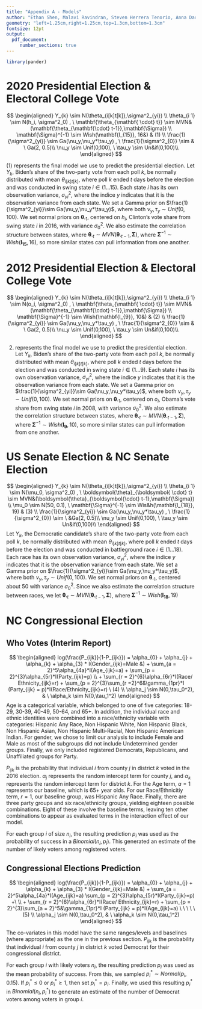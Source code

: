 ```yaml
---
title: "Appendix A - Models"
author: "Ethan Shen, Malavi Ravindran, Steven Herrera Tenorio, Anna Darwish"
geometry: "left=1.25cm,right=1.25cm,top=1.3cm,bottom=1.3cm"
fontsize: 12pt
output: 
  pdf_document:
     number_sections: true
---
```


```r
library(pander)
```

# 2020 Presidential Election & Electoral College Vote

$$
\begin{aligned}
Y_{k} \sim  N(\theta_{i[k]t[k]},\sigma^2_{yi}) \\ 
\theta_{i 1} \sim N(h_i, \sigma^2_0) , \ \mathbf{\theta_{\mathbf{ \cdot} t}} \sim MVN&(\mathbf{\theta_{\mathbf{\cdot} t-1}},\mathbf{\Sigma}) \\ 
\mathbf{\Sigma}^{-1} \sim Wish(\mathbf{I_{15}}, 16&) &  (1) \\
\frac{1}{\sigma^2_{yi}} \sim Ga(\nu_y,\nu_y*\tau_y) , \ \frac{1}{\sigma^2_{0}} \sim & \ Ga(2, 0.5)\\
\nu_y \sim Unif(0,100), \ \tau_y \sim Un&if(0,100)\\
\end{aligned}
$$


\noindent
(1) represents the final model we use to predict the presidential election. Let $Y_k$, Biden's share of the two-party vote from each poll $k$, be normally distributed with mean $\theta_{i[k]t[k]}$, where poll $k$ ended $t$ days before the election and was conducted in swing state $i \in (1 \dots 15)$. Each state $i$ has its own observation variance, $\sigma^2_{yi}$, where the indice $y$ indicates that it is the observation variance from each state. We set a Gamma prior on $\frac{1}{\sigma^2_{yi}}\sim Ga(\nu_y,\nu_y*\tau_y)$, where both $\nu_y, \tau_y \sim Unif(0,100)$. We set normal priors on $\boldsymbol{\theta}_{\boldsymbol{ \cdot}  1}$, centered on $h_i$, Clinton’s vote share from swing state $i$ in 2016, with variance $\sigma^2_0$. We also estimate the correlation structure between states, where $\boldsymbol{\theta}_{\boldsymbol{ \cdot} t} \sim MVN(\boldsymbol{\theta}_{\boldsymbol{\cdot} t-1},\mathbf{\Sigma})$, where $\mathbf{\Sigma}^{-1} \sim Wish(\mathbf{I_{15}}, 16)$, so more similar states can pull information from one another.

# 2012 Presidential Election & Electoral College Vote

$$
\begin{aligned}
Y_{k} \sim  N(\theta_{i[k]t[k]},\sigma^2_{yi}) \\ 
\theta_{i 1} \sim N(o_i, \sigma^2_0) , \ \mathbf{\theta_{\mathbf{ \cdot} t}} \sim MVN&(\mathbf{\theta_{\mathbf{\cdot} t-1}},\mathbf{\Sigma}) \\ 
\mathbf{\Sigma}^{-1} \sim Wish(\mathbf{I_{9}}, 10&) &  (2) \\
\frac{1}{\sigma^2_{yi}} \sim Ga(\nu_y,\nu_y*\tau_y) , \ \frac{1}{\sigma^2_{0}} \sim & \ Ga(2, 0.5)\\
\nu_y \sim Unif(0,100), \ \tau_y \sim Un&if(0,100)\\
\end{aligned}
$$

(2) represents the final model we use to predict the presidential election. Let $Y_k$, Biden's share of the two-party vote from each poll $k$, be normally distributed with mean $\theta_{i[k]t[k]}$, where poll $k$ ended $t$ days before the election and was conducted in swing state $i \in (1 \dots 9)$. Each state $i$ has its own observation variance, $\sigma^2_{yi}$, where the indice $y$ indicates that it is the observation variance from each state. We set a Gamma prior on $\frac{1}{\sigma^2_{yi}}\sim Ga(\nu_y,\nu_y*\tau_y)$, where both $\nu_y, \tau_y \sim Unif(0,100)$. We set normal priors on $\boldsymbol{\theta}_{\boldsymbol{ \cdot}  1}$, centered on $o_i$, Obama’s vote share from swing state $i$ in 2008, with variance $\sigma^2_0$. We also estimate the correlation structure between states, where $\boldsymbol{\theta}_{\boldsymbol{ \cdot} t} \sim MVN(\boldsymbol{\theta}_{\boldsymbol{\cdot} t-1},\mathbf{\Sigma})$, where $\mathbf{\Sigma}^{-1} \sim Wish(\mathbf{I_{9}}, 10)$, so more similar states can pull information from one another.

# US Senate Election & NC Senate Election

$$
\begin{aligned}
Y_{k} \sim  N(\theta_{i[k]t[k]},\sigma^2_{yi}) \\ 
\theta_{i 1} \sim N(\mu_0, \sigma^2_0) , \ \boldsymbol{\theta}_{\boldsymbol{ \cdot} t} \sim MVN&(\boldsymbol{\theta}_{\boldsymbol{\cdot} t-1},\mathbf{\Sigma}) \\ 
\mu_0 \sim N(50, 0.1), \ \mathbf{\Sigma}^{-1} \sim Wis&h(\mathbf{I_{18}}, 19) &  (3) \\
\frac{1}{\sigma^2_{yi}} \sim Ga(\nu_y,\nu_y*\tau_y) , \ \frac{1}{\sigma^2_{0}} \sim  \ &Ga(2, 0.5)\\
\nu_y \sim Unif(0,100), \ \tau_y \sim Un&if(0,100)\\
\end{aligned}
$$
Let $Y_k$, the Democratic candidate’s share of the two-party vote from each poll $k$, be normally distributed with mean $\theta_{i[k]t[k]}$, where poll $k$ ended $t$ days before the election and was conducted in battleground race $i \in (1 \dots 18)$. Each race has its own observation variance, $\sigma^2_{yi}$, where the indice $y$ indicates that it is the observation variance from each state. We set a Gamma prior on $\frac{1}{\sigma^2_{yi}}\sim Ga(\nu_y,\nu_y*\tau_y)$, where both $\nu_y, \tau_y \sim Unif(0,100)$. We set normal priors on $\boldsymbol{\theta}_{\boldsymbol{ \cdot}  1}$, centered about 50 with variance $\sigma^2_0$. Since we also estimate the correlation structure between races, we let $\boldsymbol{\theta}_{\boldsymbol{ \cdot} t} \sim MVN(\boldsymbol{\theta}_{\boldsymbol{\cdot} t-1},\mathbf{\Sigma})$, where $\mathbf{\Sigma}^{-1} \sim Wish(\mathbf{I_{18}}, 19)$

# NC Congressional Election

## Who Votes (Interim Report)

$$ 
\begin{aligned}
log(\frac{P_{ijk}}{1-P_{ijk}}) = \alpha_{0} + \alpha_{j} + \alpha_{k} + \alpha_{3} * I(Gender_{ijk}=Male &) + \sum_{a = 2}^5\alpha_{4a}*I(Age_{ijk}=a) + \sum_{p = 2}^{3}\alpha_{5r}*I(Party_{ijk}=p) \\
 + \sum_{r = 2}^{6}\alpha_{6r}*I(Race/ Ethnicity_{ijk}=r) + \sum_{p = 2}^{3}\sum_{r =2}^6&\gamma_{1pr}*I (Party_{ijk} = p)*I(Race/Ethnicity_{ijk}=r) \ (4) \\
\alpha_j \sim N(0,\tau_0^2), & \ \alpha_k \sim N(0,\tau_1^2)
\end{aligned}
$$
Age is a categorical variable, which belonged to one of five categories: 18-29, 30-39, 40-49, 50-64, and 65+. In addition, the individual race and ethnic identities were combined into a race/ethnicity variable with categories: Hispanic Any Race, Non Hispanic White, Non Hispanic Black, Non Hispanic Asian, Non Hispanic Multi-Racial, Non Hispanic American Indian. For gender, we chose to limit our analysis to include Female and Male as most of the subgroups did not include Undetermined gender groups. Finally, we only included registered Democrats, Republicans, and Unaffiliated groups for Party.

$P_{ijk}$ is the probability that individual $i$ from county $j$ in district $k$ voted in the 2016 election. $\alpha_j$ represents the random intercept term for county $j$, and $\alpha_k$ represents the random intercept term for district $k$. For the Age term, $a=1$ represents our baseline, which is $65+$ year olds. For our Race/Ethnicitiy term,  $r=1$, our baseline group, was Hispanic Any Race. Finally, there are three party groups and six race/ethnicity groups, yielding eighteen possible combinations. Eight of these involve the baseline terms, leaving ten other combinations to appear as evaluated terms in the interaction effect of our model. 

For each group $i$ of size $n_i$, the resulting prediction $p_i$ was used as the probability of success in a $Binomial(n_i, p_i)$. This generated an estimate of the number of likely voters among registered voters.

## Congressional Elections Prediction

$$ 
\begin{aligned}
log(\frac{P_{ijk}}{1-P_{ijk}}) = \alpha_{0} + \alpha_{j} + \alpha_{k} + \alpha_{3} * I(Gender_{ijk}=Male &) + \sum_{a = 2}^5\alpha_{4a}*I(Age_{ijk}=a) \sum_{p = 2}^{3}\alpha_{5r}*I(Party_{ijk}=p) +\ \\
+ \sum_{r =  2}^{6}\alpha_{6r}*I(Race/ Ethnicity_{ijk}=r)   + \sum_{p = 2}^{3}\sum_{a =  2}^5&\gamma_{1pr}*I (Party_{ijk} = p)*I(Age_{ijk}=a) \ \ \ \ \ (5) \\
\alpha_j \sim N(0,\tau_0^2), & \ \alpha_k \sim N(0,\tau_1^2)
\end{aligned}
$$

The co-variates in this model have the same ranges/levels and baselines (where appropriate) as the one in the previous section. $P_{ijk}$ is the probability that individual $i$ from county $j$ in district $k$ voted Democrat for their congressional district.

For each group $i$ with likely voters $n_i$, the resulting prediction $p_i$ was used as the mean probability of success. From this, we sampled $p_i^* \sim Normal(p_i, 0.15)$. If $p_i^* \leq 0$ or $p_i^* \geq 1$, then set $p_i^* = p_i$. Finally, we used this resulting $p_i^*$ in $Binomial(n_i, p_i^*)$ to generate an estimate of the number of Democrat voters among voters in group $i$.

